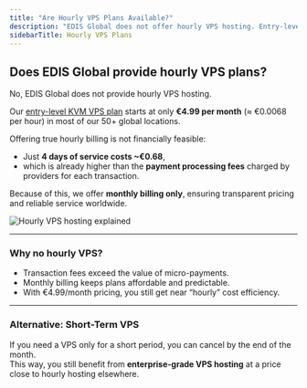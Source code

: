 ```yaml
---
title: "Are Hourly VPS Plans Available?"
description: "EDIS Global does not offer hourly VPS hosting. Entry-level KVM VPS plans start at just €4.99 per month (~€0.0068/hour), making hourly billing impractical."
sidebarTitle: Hourly VPS Plans
---
```


## Does EDIS Global provide hourly VPS plans?

No, EDIS Global does not provide hourly VPS hosting.  

Our <a href="https://www.edisglobal.com/vps-hosting/austria-vienna" target="_blank">entry-level KVM VPS plan</a> starts at only **€4.99 per month** (≈ €0.0068 per hour) in most of our 50+ global locations.  

Offering true hourly billing is not financially feasible:  
- Just **4 days of service costs ~€0.68**,  
- which is already higher than the **payment processing fees** charged by providers for each transaction.  

Because of this, we offer **monthly billing only**, ensuring transparent pricing and reliable service worldwide.

![Hourly VPS hosting explained](/assets/5HqbhSPmzCrC2ExZsdARI_entry-tier-vps-plan-edisglobal-69676c3660.png)

---

### Why no hourly VPS?

- Transaction fees exceed the value of micro-payments.  
- Monthly billing keeps plans affordable and predictable.  
- With €4.99/month pricing, you still get near “hourly” cost efficiency.  

---

### Alternative: Short-Term VPS

If you need a VPS only for a short period, you can cancel by the end of the month.  
This way, you still benefit from **enterprise-grade VPS hosting** at a price close to hourly hosting elsewhere.